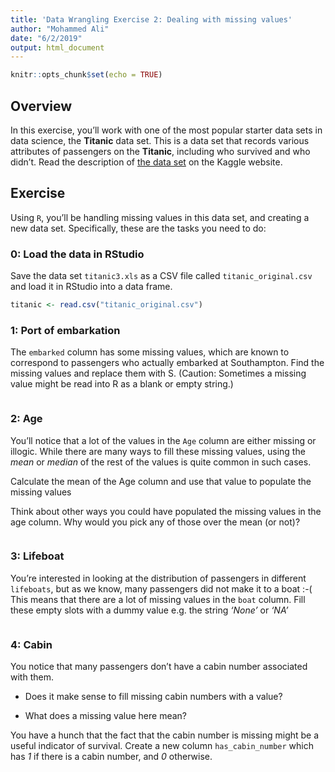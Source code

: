 ```yaml
---
title: 'Data Wrangling Exercise 2: Dealing with missing values'
author: "Mohammed Ali"
date: "6/2/2019"
output: html_document
---
```


```r
knitr::opts_chunk$set(echo = TRUE)
```

## Overview
In this exercise, you'll work with one of the most popular starter data sets in data science, the **Titanic** data set. This is a data set that records various attributes of passengers on the **Titanic**, including who survived and who didn’t.
Read the description of [the data set](https://www.kaggle.com/c/titanic/data) on the Kaggle website.

## Exercise

Using `R`, you’ll be handling missing values in this data set, and creating a new data set. Specifically, these are the tasks you need to do:

### 0: Load the data in RStudio

Save the data set `titanic3.xls` as a CSV file called `titanic_original.csv` and load it in RStudio into a data frame.

```r
titanic <- read.csv("titanic_original.csv")
```

### 1: Port of embarkation

The `embarked` column has some missing values, which are known to correspond to passengers who actually embarked at Southampton. Find the missing values and replace them with S. (Caution: Sometimes a missing value might be read into R as a blank or empty string.)

```r
```

### 2: Age

You’ll notice that a lot of the values in the `Age` column are either missing or illogic. While there are many ways to fill these missing values, using the *mean* or *median* of the rest of the values is quite common in such cases.

Calculate the mean of the Age column and use that value to populate the missing values

Think about other ways you could have populated the missing values in the age column. Why would you pick any of those over the mean (or not)?

```r
```

### 3: Lifeboat

You’re interested in looking at the distribution of passengers in different `lifeboats`, but as we know, many passengers did not make it to a boat :-( This means that there are a lot of missing values in the `boat` column. Fill these empty slots with a dummy value e.g. the string *'None'* or *'NA'*

```r
```

### 4: Cabin

You notice that many passengers don’t have a cabin number associated with them.

- Does it make sense to fill missing cabin numbers with a value?

- What does a missing value here mean?

You have a hunch that the fact that the cabin number is missing might be a useful indicator of survival. Create a new column `has_cabin_number` which has *1* if there is a cabin number, and *0* otherwise.

```r
```

